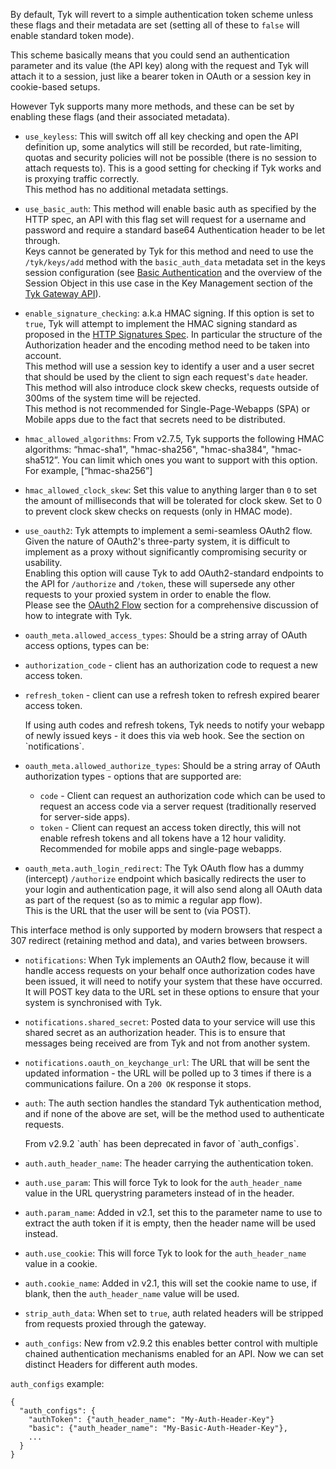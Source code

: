---
---

By default, Tyk will revert to a simple authentication token scheme unless these flags and their metadata are set (setting all of these to `false` will enable standard token mode).

This scheme basically means that you could send an authentication parameter and its value (the API key) along with the request and Tyk will attach it to a session, just like a bearer token in OAuth or a session key in cookie-based setups.

However Tyk supports many more methods, and these can be set by enabling these flags (and their associated metadata).

- `use_keyless`: This will switch off all key checking and open the API definition up, some analytics will still be recorded, but rate-limiting, quotas and security policies will not be possible (there is no session to attach requests to). This is a good setting for checking if Tyk works and is proxying traffic correctly.  
  This method has no additional metadata settings.

- `use_basic_auth`: This method will enable basic auth as specified by the HTTP spec, an API with this flag set will request for a username and password and require a standard base64 Authentication header to be let through.  
  Keys cannot be generated by Tyk for this method and need to use the `/tyk/keys/add` method with the `basic_auth_data` metadata set in the keys session configuration (see [Basic Authentication](/5.7/api-management/client-authentication#use-basic-authentication) and the overview of the Session Object in this use case in the Key Management section of the [Tyk Gateway API](https://tyk.io/docs/tyk-gateway-api/)).

- `enable_signature_checking`: a.k.a HMAC signing. If this option is set to `true`, Tyk will attempt to implement the HMAC signing standard as proposed in the [HTTP Signatures Spec](https://web-payments.org/specs/ED/http-signatures/2014-02-01/#page-3). In particular the structure of the Authorization header and the encoding method need to be taken into account.  
  This method will use a session key to identify a user and a user secret that should be used by the client to sign each request's `date` header.  
  This method will also introduce clock skew checks, requests outside of 300ms of the system time will be rejected.  
  This method is not recommended for Single-Page-Webapps (SPA) or Mobile apps due to the fact that secrets need to be distributed.

- `hmac_allowed_algorithms`: From v2.7.5, Tyk supports the following HMAC algorithms: “hmac-sha1", "hmac-sha256", "hmac-sha384", "hmac-sha512”. You can limit which ones you want to support with this option. For example, [“hmac-sha256”]

- `hmac_allowed_clock_skew`: Set this value to anything larger than `0` to set the amount of milliseconds that will be tolerated for clock skew. Set to 0 to prevent clock skew checks on requests (only in HMAC mode).

- `use_oauth2`: Tyk attempts to implement a semi-seamless OAuth2 flow. Given the nature of OAuth2's three-party system, it is difficult to implement as a proxy without significantly compromising security or usability.  
  Enabling this option will cause Tyk to add OAuth2-standard endpoints to the API for `/authorize` and `/token`, these will supersede any other requests to your proxied system in order to enable the flow.  
  Please see the [OAuth2 Flow](/5.7/api-management/client-authentication#use-tyk-as-an-oauth-20-authorization-server) section for a comprehensive discussion of how to integrate with Tyk.

- `oauth_meta.allowed_access_types`: Should be a string array of OAuth access options, types can be:
- `authorization_code` - client has an authorization code to request a new access token.
- `refresh_token` - client can use a refresh token to refresh expired bearer access token.



    <Note>
    If using auth codes and refresh tokens, Tyk needs to notify your webapp of newly issued keys - it does this via web hook. See the section on `notifications`.
    </Note>



- `oauth_meta.allowed_authorize_types`: Should be a string array of OAuth authorization types - options that are supported are:

  - `code` - Client can request an authorization code which can be used to request an access code via a server request (traditionally reserved for server-side apps).
  - `token` - Client can request an access token directly, this will not enable refresh tokens and all tokens have a 12 hour validity. Recommended for mobile apps and single-page webapps.

- `oauth_meta.auth_login_redirect`: The Tyk OAuth flow has a dummy (intercept) `/authorize` endpoint which basically redirects the user to your login and authentication page, it will also send along all OAuth data as part of the request (so as to mimic a regular app flow).  
  This is the URL that the user will be sent to (via POST).


<Note>
This interface method is only supported by modern browsers that respect a 307 redirect (retaining method and data), and varies between browsers.
</Note>



- `notifications`: When Tyk implements an OAuth2 flow, because it will handle access requests on your behalf once authorization codes have been issued, it will need to notify your system that these have occurred.  
  It will POST key data to the URL set in these options to ensure that your system is synchronised with Tyk.

- `notifications.shared_secret`: Posted data to your service will use this shared secret as an authorization header. This is to ensure that messages being received are from Tyk and not from another system.

- `notifications.oauth_on_keychange_url`: The URL that will be sent the updated information - the URL will be polled up to 3 times if there is a communications failure. On a `200 OK` response it stops.

- `auth`: The auth section handles the standard Tyk authentication method, and if none of the above are set, will be the method used to authenticate requests.



    <Note>
    From v2.9.2 `auth` has been deprecated in favor of `auth_configs`.
    </Note>



- `auth.auth_header_name`: The header carrying the authentication token.

- `auth.use_param`: This will force Tyk to look for the `auth_header_name` value in the URL querystring parameters instead of in the header.

- `auth.param_name`: Added in v2.1, set this to the parameter name to use to extract the auth token if it is empty, then the header name will be used instead.

- `auth.use_cookie`: This will force Tyk to look for the `auth_header_name` value in a cookie.

- `auth.cookie_name`: Added in v2.1, this will set the cookie name to use, if blank, then the `auth_header_name` value will be used.

- `strip_auth_data`: When set to `true`, auth related headers will be stripped from requests proxied through the gateway.

- `auth_configs`: New from v2.9.2 this enables better control with multiple chained authentication mechanisms enabled for an API. Now we can set distinct Headers for different auth modes.

`auth_configs` example:

```
{
  "auth_configs": {
    "authToken": {"auth_header_name": "My-Auth-Header-Key"}
    "basic": {"auth_header_name": "My-Basic-Auth-Header-Key"},
    ...
  }
}
```
